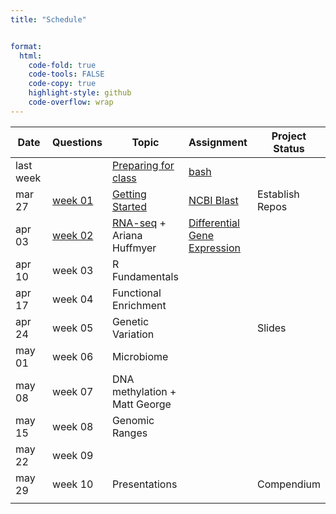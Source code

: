 ```yaml
---
title: "Schedule"


format:
  html:
    code-fold: true
    code-tools: FALSE
    code-copy: true
    highlight-style: github
    code-overflow: wrap
---
```


| Date      | Questions                      | Topic                                                | Assignment                                              | Project Status  |
|--------------|--------------|----------------|--------------|--------------|
| last week |                                | [Preparing for class](lectures/00-before.qmd)        | [bash](assignments/00-bash.qmd)                         |                 |
| mar 27    | [week 01](questions/week01.md) | [Getting Started](lectures/01-start-up.qmd)          | [NCBI Blast](assignments/01-blast.qmd)                  | Establish Repos |
| apr 03    | [week 02](questions/week02.md) | [RNA-seq](lectures/02-rna-seq.qmd) + Ariana Huffmyer | [Differential Gene Expression](assingnments/02-DGE.qmd) |                 |
| apr 10    | week 03                        | R Fundamentals                                       |                                                         |                 |
| apr 17    | week 04                        | Functional Enrichment                                |                                                         |                 |
| apr 24    | week 05                        | Genetic Variation                                    |                                                         | Slides          |
| may 01    | week 06                        | Microbiome                                           |                                                         |                 |
| may 08    | week 07                        | DNA methylation + Matt George                        |                                                         |                 |
| may 15    | week 08                        | Genomic Ranges                                       |                                                         |                 |
| may 22    | week 09                        |                                                      |                                                         |                 |
| may 29    | week 10                        | Presentations                                        |                                                         | Compendium      |
|           |                                |                                                      |                                                         |                 |
